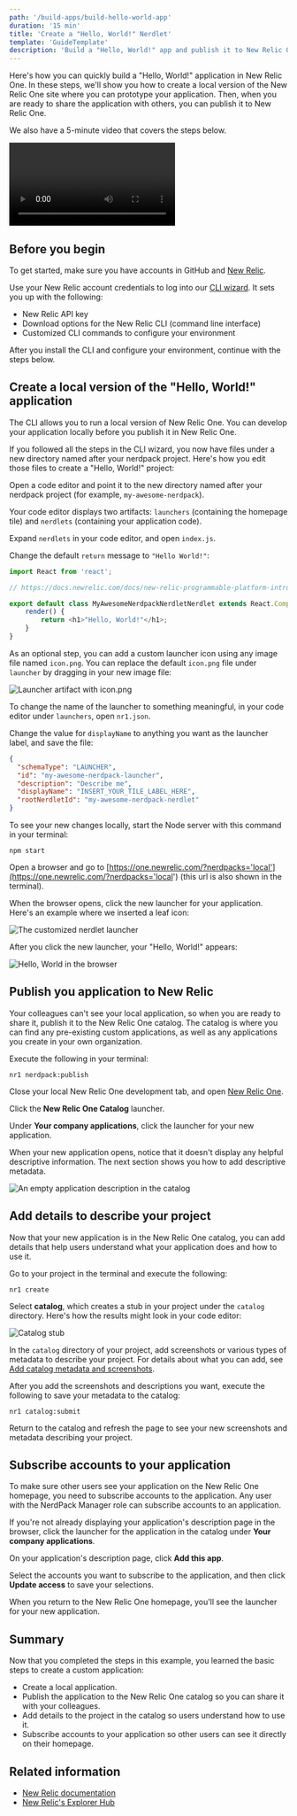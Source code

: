 ```yaml
---
path: '/build-apps/build-hello-world-app'
duration: '15 min'
title: 'Create a "Hello, World!" Nerdlet'
template: 'GuideTemplate'
description: 'Build a "Hello, World!" app and publish it to New Relic One'
---
```

<Intro>

Here's how you can quickly build a "Hello, World!" application in New Relic One. In these steps, we'll show you how to create a local version of the New Relic One site where you can prototype your application. Then, when you are ready to share the application with others, you can publish it to New Relic One.

We also have a 5-minute video that covers the steps below.

<Video id="ZagZfNQYJEU" type="youtube"/>


</Intro>

## Before you begin

To get started, make sure you have accounts in GitHub and [New Relic](https://newrelic.com/signup/).

Use your New Relic account credentials to log into our [CLI wizard](https://one.newrelic.com/launcher/developer-center.launcher?pane=eyJuZXJkbGV0SWQiOiJkZXZlbG9wZXItY2VudGVyLmRldmVsb3Blci1jZW50ZXIifQ==). It sets you up with the following:

* New Relic API key
* Download options for the New Relic CLI (command line interface)
* Customized CLI commands to configure your environment

After you install the CLI and configure your environment, continue with the steps below.

## Create a local version of the "Hello, World!" application

The CLI allows you to run a local version of New Relic One. You can develop your application locally before you publish it in New Relic One. 

If you followed all the steps in the CLI wizard, you now have files under a new directory named after your nerdpack project. Here's how you edit those files to create a "Hello, World!" project:

<Steps>

  <Step>

  Open a code editor and point it to the new directory named after your nerdpack project (for example, `my-awesome-nerdpack`).

  <Important>Your code editor displays two artifacts: `launchers` (containing the homepage tile) and `nerdlets` (containing your application code).</Important>

  </Step>

  <Step>

  Expand `nerdlets` in your code editor, and open `index.js`.

  </Step>

  <Step>

  Change the default `return` message to `"Hello World!"`:

  ```js
  import React from 'react';
  
  // https://docs.newrelic.com/docs/new-relic-programmable-platform-introduction

  export default class MyAwesomeNerdpackNerdletNerdlet extends React.Component {
      render() {
          return <h1>"Hello, World!"</h1>;
      }
  }
  ```

  </Step>

  <Step>

  As an optional step, you can add a custom launcher icon using any image file named `icon.png`. You can replace the default `icon.png` file under `launcher` by dragging in your new image file:

  ![Launcher artifact with icon.png](../images/create-hello-world/custom-tile.png)

  </Step>

  <Step>

  To change the name of the launcher to something meaningful, in your code editor under `launchers`, open `nr1.json`.

  </Step>  
    
  <Step>

  Change the value for `displayName` to anything you want as the launcher label, and save the file:  

  ```json
  {
    "schemaType": "LAUNCHER",
    "id": "my-awesome-nerdpack-launcher",
    "description": "Describe me",
    "displayName": "INSERT_YOUR_TILE_LABEL_HERE",
    "rootNerdletId": "my-awesome-nerdpack-nerdlet"
}
```

  </Step>

  <Step>

  To see your new changes locally, start the Node server with this command in your terminal:

  ```
  npm start
  ```
  </Step>

  <Step>

  Open a browser and go to [https://one.newrelic.com/?nerdpacks='local'](https://one.newrelic.com/?nerdpacks='local') (this url is also shown in the terminal).

  </Step>

  <Step>

  When the browser opens, click the new launcher for your application. Here's an example where we inserted a leaf icon:

  ![The customized nerdlet launcher](../images/create-hello-world/hello-world-launcher.png)

  </Step>

  </Steps>

  After you click the new launcher, your "Hello, World!" appears:

  ![Hello, World in the browser](../images/create-hello-world/hello-world-output-local.png)

## Publish you application to New Relic

Your colleagues can't see your local application, so when you are ready to share it, publish it to the New Relic One catalog. The catalog is where you can find any pre-existing custom applications, as well as any applications you create in your own organization. 

<Steps>

  <Step>

  Execute the following in your terminal:

  ```
  nr1 nerdpack:publish
  ```
  </Step>
  
  <Step>

  Close your local New Relic One development tab, and open [New Relic One](https://one.newrelic.com).
  
  </Step>

  <Step>

  Click the **New Relic One Catalog** launcher.

  </Step>

  <Step>

  Under **Your company applications**, click the launcher for your new application.

  </Step>

</Steps>

  When your new application opens, notice that it doesn't display any helpful descriptive information. The next section shows you how to add descriptive metadata.

  ![An empty application description in the catalog](../images/create-hello-world/catalog-description-empty.png)

## Add details to describe your project

Now that your new application is in the New Relic One catalog, you can add details that help users understand what your application does and how to use it.

<Steps>

  <Step>

  Go to your project in the terminal and execute the following:  

  ```
  nr1 create
  ```

  </Step>

  <Step>

  Select **catalog**, which creates a stub in your project under the `catalog` directory. Here's how the results might look in your code editor:

  ![Catalog stub](../images/create-hello-world/new-catalog-stub.png)

  </Step>

  <Step>

  In the `catalog` directory of your project, add screenshots or various types of metadata to describe your project. For details about what you can add, see [Add catalog metadata and screenshots](https://docs.newrelic.com/docs/new-relic-one/use-new-relic-one/build-new-relic-one/discover-manage-applications-new-relic-one-catalog#clamshell-2).

  </Step>

  <Step>

  After you add the screenshots and descriptions you want, execute the following to save your metadata to the catalog:

  ```
  nr1 catalog:submit
  ```

  </Step>

  <Step>

  Return to the catalog and refresh the page to see your new screenshots and metadata describing your project.

  </Step>

</Steps>


## Subscribe accounts to your application

To make sure other users see your application on the New Relic One homepage, you need to subscribe accounts to the application. Any user with the NerdPack Manager role can subscribe accounts to an application.

<Steps>
  
  <Step>

  If you're not already displaying your application's description page in the browser, click the launcher for the application in the catalog under **Your company applications**.

  </Step>

  <Step>

  On your application's description page, click **Add this app**.

  </Step>

  <Step>

  Select the accounts you want to subscribe to the application, and then click **Update access** to save your selections.

  </Step>

</Steps>

When you return to the New Relic One homepage, you'll see the launcher for your new application.

## Summary

Now that you completed the steps in this example, you learned the basic steps to create a custom application: 

* Create a local application.
* Publish the application to the New Relic One catalog so you can share it with your colleagues.
* Add details to the project in the catalog so users understand how to use it.
* Subscribe accounts to your application so other users can see it directly on their homepage.

## Related information

- [New Relic documentation](https://docs.newrelic.com/docs/new-relic-one/use-new-relic-one/build-new-relic-one/new-relic-one-build-your-own-custom-new-relic-one-application)
- [New Relic's Explorer Hub](https://discuss.newrelic.com/)